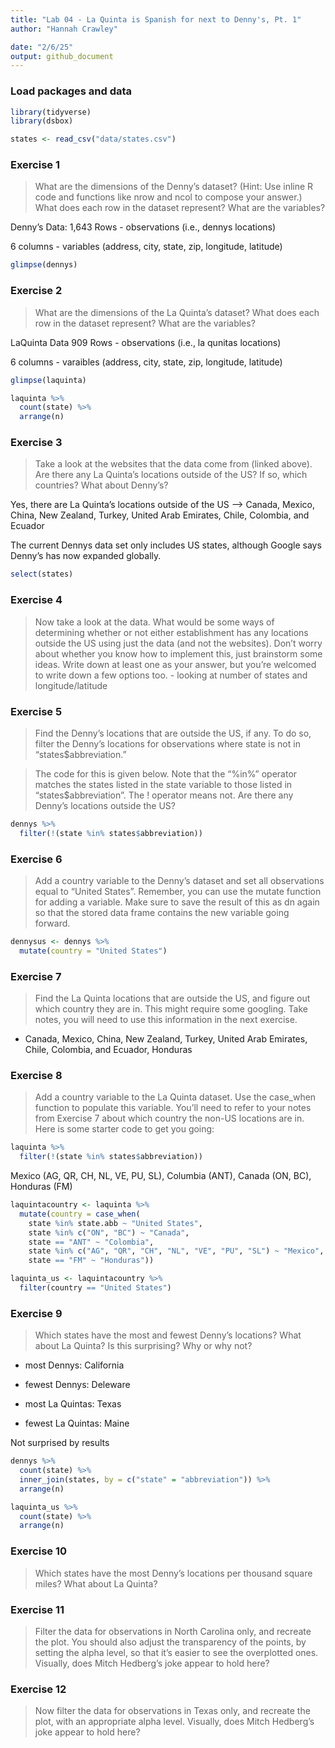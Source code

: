 ```yaml
---
title: "Lab 04 - La Quinta is Spanish for next to Denny's, Pt. 1"
author: "Hannah Crawley"  

date: "2/6/25"
output: github_document
---
```


### Load packages and data


```r
library(tidyverse) 
library(dsbox) 
```

```r
states <- read_csv("data/states.csv")
```

### Exercise 1

> What are the dimensions of the Denny’s dataset? (Hint: Use inline R code and functions like nrow and ncol to compose your answer.) What does each row in the dataset represent? What are the variables?

Denny's Data:
1,643 Rows - observations (i.e., dennys locations)  

6 columns - variables (address, city, state, zip, longitude, latitude)

```r
glimpse(dennys)
```

### Exercise 2
> What are the dimensions of the La Quinta’s dataset? What does each row in the dataset represent? What are the variables?  

LaQuinta Data
909 Rows - observations (i.e., la qunitas locations)  

6 columns - varaibles (address, city, state, zip, longitude, latitude)

```r
glimpse(laquinta)
```
```r
laquinta %>% 
  count(state) %>% 
  arrange(n)
```


### Exercise 3
> Take a look at the websites that the data come from (linked above). Are there any La Quinta’s locations outside of the US? If so, which countries? What about Denny’s?  

Yes, there are La Quinta's locations outside of the US --> Canada, Mexico, China, New Zealand, Turkey, United Arab Emirates, Chile, Colombia, and Ecuador

The current Dennys data set only includes US states, although Google says Denny's has now expanded globally. 

```r
select(states)
```

### Exercise 4

> Now take a look at the data. What would be some ways of determining whether or not either establishment has any locations outside the US using just the data (and not the websites). Don’t worry about whether you know how to implement this, just brainstorm some ideas. Write down at least one as your answer, but you’re welcomed to write down a few options too.
- looking at number of states and longitude/latitude 

### Exercise 5

> Find the Denny’s locations that are outside the US, if any. To do so, filter the Denny’s locations for observations where state is not in "states$abbreviation." 

> The code for this is given below. Note that the "%in%" operator matches the states listed in the state variable to those listed in "states$abbreviation". The ! operator means not. Are there any Denny’s locations outside the US?

```r
dennys %>%
  filter(!(state %in% states$abbreviation))
```

### Exercise 6
> Add a country variable to the Denny’s dataset and set all observations equal to "United States". Remember, you can use the mutate function for adding a variable. Make sure to save the result of this as dn again so that the stored data frame contains the new variable going forward.

```r
dennysus <- dennys %>%
  mutate(country = "United States")

```

### Exercise 7
> Find the La Quinta locations that are outside the US, and figure out which country they are in. This might require some googling. Take notes, you will need to use this information in the next exercise.

- Canada, Mexico, China, New Zealand, Turkey, United Arab Emirates, Chile, Colombia, and Ecuador, Honduras

### Exercise 8
> Add a country variable to the La Quinta dataset. Use the case_when function to populate this variable. You’ll need to refer to your notes from Exercise 7 about which country the non-US locations are in. Here is some starter code to get you going:

```r
laquinta %>%
  filter(!(state %in% states$abbreviation))
```
Mexico (AG, QR, CH, NL, VE, PU, SL), Columbia (ANT), Canada (ON, BC), Honduras (FM)


```r
laquintacountry <- laquinta %>% 
  mutate(country = case_when(
    state %in% state.abb ~ "United States",
    state %in% c("ON", "BC") ~ "Canada",
    state == "ANT" ~ "Colombia",
    state %in% c("AG", "QR", "CH", "NL", "VE", "PU", "SL") ~ "Mexico",
    state == "FM" ~ "Honduras"))
```

```r
laquinta_us <- laquintacountry %>%
  filter(country == "United States")
```

### Exercise 9
> Which states have the most and fewest Denny’s locations? What about La Quinta? Is this surprising? Why or why not?

- most Dennys: California
- fewest Dennys: Deleware

- most La Quintas: Texas
- fewest La Quintas: Maine

Not surprised by results 

```r
dennys %>%
  count(state) %>%
  inner_join(states, by = c("state" = "abbreviation")) %>%  
  arrange(n)

```
```r
laquinta_us %>% 
  count(state) %>% 
  arrange(n)

```


### Exercise 10
> Which states have the most Denny’s locations per thousand square miles? What about La Quinta?
 
 
### Exercise 11
> Filter the data for observations in North Carolina only, and recreate the plot. You should also adjust the transparency of the points, by setting the alpha level, so that it’s easier to see the overplotted ones. Visually, does Mitch Hedberg’s joke appear to hold here?


### Exercise 12
>Now filter the data for observations in Texas only, and recreate the plot, with an appropriate alpha level. Visually, does Mitch Hedberg’s joke appear to hold here? 
